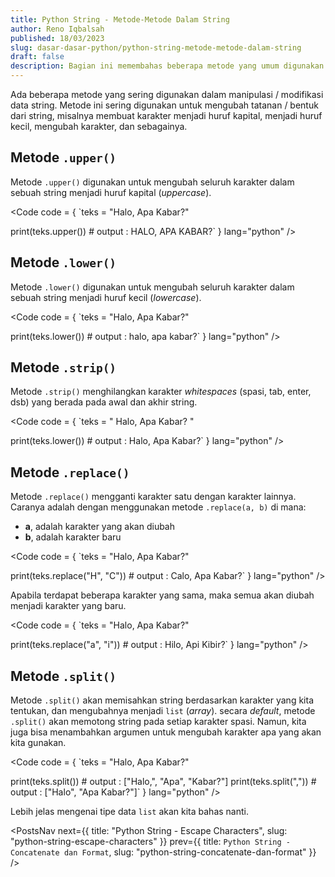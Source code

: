 ```yaml
---
title: Python String - Metode-Metode Dalam String
author: Reno Iqbalsah
published: 18/03/2023
slug: dasar-dasar-python/python-string-metode-metode-dalam-string
draft: false
description: Bagian ini memembahas beberapa metode yang umum digunakan dalam modifikasi data string
---
```


Ada beberapa metode yang sering digunakan dalam manipulasi / modifikasi data string. Metode ini sering digunakan untuk 
mengubah tatanan / bentuk dari string, misalnya membuat karakter menjadi huruf kapital, menjadi huruf kecil, mengubah karakter, 
dan sebagainya.

## Metode `.upper()`

Metode `.upper()` digunakan untuk mengubah seluruh karakter dalam sebuah string menjadi huruf kapital (_uppercase_).


<Code
code = {
`teks = "Halo, Apa Kabar?"

print(teks.upper()) # output : HALO, APA KABAR?`
}
lang="python"
/>

## Metode `.lower()`

Metode `.lower()` digunakan untuk mengubah seluruh karakter dalam sebuah string menjadi huruf kecil (_lowercase_).

<Code
code = {
`teks = "Halo, Apa Kabar?"

print(teks.lower()) # output : halo, apa kabar?`
}
lang="python"
/>

## Metode `.strip()`

Metode `.strip()` menghilangkan karakter _whitespaces_ (spasi, tab, enter, dsb) yang berada pada awal dan akhir string.

<Code
code = {
`teks = "   Halo, Apa Kabar? "

print(teks.lower()) # output : Halo, Apa Kabar?`
}
lang="python"
/>

## Metode `.replace()`

Metode `.replace()` mengganti karakter satu dengan karakter lainnya. Caranya adalah dengan menggunakan metode `.replace(a, b)`
di mana:
- **a**, adalah karakter yang akan diubah
- **b**, adalah karakter baru

<Code
code = {
`teks = "Halo, Apa Kabar?"

print(teks.replace("H", "C")) # output : Calo, Apa Kabar?`
}
lang="python"
/>

Apabila terdapat beberapa karakter yang sama, maka semua akan diubah menjadi karakter yang baru.

<Code
code = {
`teks = "Halo, Apa Kabar?"

print(teks.replace("a", "i")) # output : Hilo, Api Kibir?`
}
lang="python"
/>

## Metode `.split()`

Metode `.split()` akan memisahkan string berdasarkan karakter yang kita tentukan, dan mengubahnya menjadi `list` (_array_).
secara _default_, metode `.split()` akan memotong string pada setiap karakter spasi. Namun, kita juga bisa menambahkan argumen
untuk mengubah karakter apa yang akan kita gunakan.

<Code
code = {
`teks = "Halo, Apa Kabar?"

print(teks.split()) # output : ["Halo,", "Apa", "Kabar?"]
print(teks.split(",")) # output : ["Halo", "Apa Kabar?"]`
}
lang="python"
/>

Lebih jelas mengenai tipe data `list` akan kita bahas nanti.

<PostsNav
  next={{
    title: "Python String - Escape Characters",
    slug: "python-string-escape-characters"
  }}
  prev={{
    title: `Python String - Concatenate dan Format`,
    slug: "python-string-concatenate-dan-format"
  }}
/>